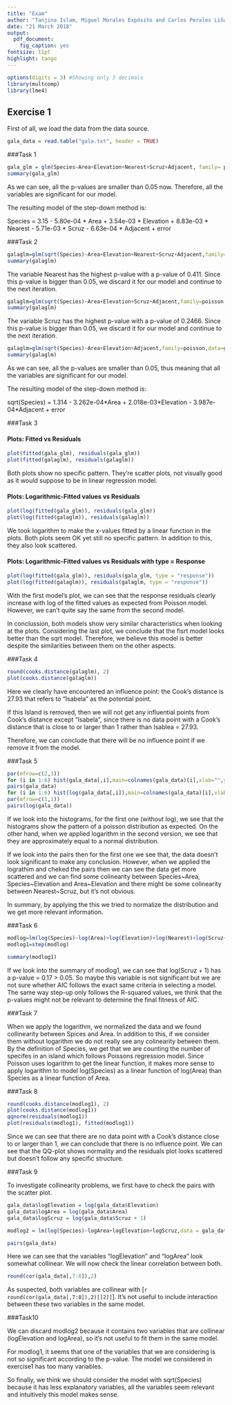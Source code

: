 ---
title: "Exam"
author: "Tanjina Islam, Miguel Morales Expósito and Carlos Perales Liñan, group 12"
date: "21 March 2018"
output:
  pdf_document:
    fig_caption: yes
fontsize: 11pt
highlight: tango
---
```{r,echo=FALSE, warning=FALSE,results='hide',message=FALSE}
options(digits = 3) #Showing only 3 decimals
library(multcomp)
library(lme4)
```


## Exercise 1

First of all, we load the data from the data source.
```{r, warning=FALSE}
gala_data = read.table("gala.txt", header = TRUE)
```


###Task 1

```{r}
gala_glm = glm(Species~Area+Elevation+Nearest+Scruz+Adjacent, family= poisson, data = gala_data)
summary(gala_glm)
```
As we can see, all the p-values are smaller than 0.05 now. Therefore, all the variables are significant for our model.

The resulting model of the step-down method is:

Species = 3.15 - 5.80e-04 \* Area +   3.54e-03  \* Elevation + 8.83e-03 \* Nearest - 5.71e-03 \* Scruz - 6.63e-04 \* Adjacent + error



###Task 2

```{r, warning=FALSE}

galaglm=glm(sqrt(Species)~Area+Elevation+Nearest+Scruz+Adjacent,family=poisson,data=gala_data)
summary(galaglm)
```

The variable Nearest has the highest p-value with a p-value of 0.411. Since this p-value is bigger than 0.05, we discard it for our model and continue to the next iteration.

```{r, warning=FALSE}
galaglm=glm(sqrt(Species)~Area+Elevation+Scruz+Adjacent,family=poisson,data=gala_data) 
summary(galaglm)
```

The variable Scruz has the highest p-value with a p-value of 0.2466. Since this p-value is bigger than 0.05, we discard it for our model and continue to the next iteration.

```{r, warning=FALSE}
galaglm=glm(sqrt(Species)~Area+Elevation+Adjacent,family=poisson,data=gala_data) 
summary(galaglm)
```

As we can see, all the p-values are smaller than 0.05, thus meaning that all the variables are significant for our model.


The resulting model of the step-down method is:
  
sqrt(Species) = 1.314 - 3.262e-04\*Area + 2.018e-03\*Elevation - 3.987e-04\*Adjacent + error


###Task 3

#### Plots: Fitted vs Residuals

```{r}
plot(fitted(gala_glm), residuals(gala_glm)) 
plot(fitted(galaglm), residuals(galaglm)) 

```

Both plots show no specific pattern. They're scatter plots, not visually good as it would suppose to be in linear regression model.


#### Plots: Logarithmic-Fitted values vs Residuals

```{r}
plot(log(fitted(gala_glm)), residuals(gala_glm))
plot(log(fitted(galaglm)), residuals(galaglm))
```
We took logarithm to make the x-values fitted by a linear function in the plots. Both plots seem OK yet still no specific pattern. In addition to this, they also look scattered.


#### Plots: Logarithmic-Fitted values vs Residuals with type = Response

```{r}
plot(log(fitted(gala_glm)), residuals(gala_glm, type = "response"))
plot(log(fitted(galaglm)), residuals(galaglm, type = "response"))
```
With the first model's plot, we can see that the response residuals clearly increase with log of the fitted values as expected from Poisson model. However, we can't quite say the same from the second model.


In conclussion, both models show very similar characteristics when looking at the plots. Considering the last plot, we conclude that the fisrt model looks better than the sqrt model. Therefore, we believe this model is better despite the similarities between them on the other aspects.



###Task 4

```{r}
round(cooks.distance(galaglm), 2)
plot(cooks.distance(galaglm))
```

Here we clearly have encountered an influence point: the Cook’s distance is 27.93 that refers to "Isabela" as the potential point.

If this Island is removed, then we will not get any influential points from Cook's distance except "Isabela", since there is no data point with a Cook's distance that is close to or larger than 1 rather than Isablea = 27.93. 


Therefore, we can conclude that there will be no influence point if we remove it from the model.



###Task 5

```{r}
par(mfrow=c(2,3))
for (i in 1:6) hist(gala_data[,i],main=colnames(gala_data)[i],xlab="",ylab="")
pairs(gala_data)
for (i in 1:6) hist(log(gala_data[,i]),main=colnames(gala_data)[i],xlab="",ylab="")
par(mfrow=c(1,1))
pairs(log(gala_data))


```

If we look into the histograms, for the first one (without log), we see that the histograms show the pattern of a poisson distribution as expected. On the other hand, when we applied logarithm in the second version, we see that they are approximately equal to a normal distribution.


If we look into the pairs then for the first one we see that, the data doesn't look significant to make any conclusion. However, when we applied the lograthim and cheked the pairs then we can see the data get more scattered and we can find some colinearity between Species~Area, Species~Elevation and Area~Elevation and there might be some colinearity between Nearest~Scruz, but it's not obvious.


In summary, by applying the this we tried to normalize the distribution and we get more relevant information.



###Task 6

```{r, results='hide'}
modlog=lm(log(Species)~log(Area)+log(Elevation)+log(Nearest)+log(Scruz+1)+log(Adjacent),data=gala_data)
modlog1=step(modlog)

```

```{r}
summary(modlog1)
```

If we look into the summary of modlog1, we can see that log(Scruz + 1) has a p-value =  0.17 > 0.05. So maybe this variable is not significant but we are not sure whether AIC follows the exact same criteria in selecting a model. The same way step-up only follows the R-squared values, we think that the p-values might not be relevant to determine the final fitness of AIC.



###Task 7

When we apply the logarithm, we normalized the data and we found collinearity between Spices and Area. 
In addition to this, if we consider them without logarithm we do not really see any colinearity between them. 
By the definition of Species, we get that we are counting the number of specifes in an island which follows Poissons regression model. Since Poisson uses logarithm to get the linear function, it makes more sense to apply logarithm to model log(Species) as a linear function of log(Area) than Species as a linear function of Area.


###Task 8

```{r}
round(cooks.distance(modlog1), 2)
plot(cooks.distance(modlog1))
qqnorm(residuals(modlog1))
plot(residuals(modlog1), fitted(modlog1))

```

Since we can see that there are no data point with a Cook's distance close to or larger than 1, we can conclude that there is no influence point.
We can see that the QQ-plot shows normality and the residuals plot looks scattered but doesn't follow any specific structure.


###Task 9

To investigate collinearity problems, we first have to check the pairs with the scatter plot.

```{r}
gala_data$logElevation = log(gala_data$Elevation)
gala_data$logArea = log(gala_data$Area)
gala_data$logScruz = log(gala_data$Scruz + 1)

modlog2 = lm(log(Species)~logArea+logElevation+logScruz,data = gala_data)

pairs(gala_data)
```
Here we can see that the variables "logElevation" and "logArea" look somewhat collinear. We will now check the linear correlation between both.

```{r}
round(cor(gala_data[,7:8]),2)
```

As suspected, both variables are collinear with [`r round(cor(gala_data[,7:8]),2)[[2]]`]. 
It's not useful to include interaction between these two variables in the same model. 

###Task10

We can discard modlog2 because it contains two variables that are collinear (logElevation and logArea), so it's not useful to fit them in the same model.


For modlog1, it seems that one of the variables that we are considering is not so significant according to the p-value. The model we considered in exercise1 has too many variables.

So finally, we think we should consider the model with sqrt(Species) because it has less explanatory variables, all the variables seem relevant and intuitively this model makes sense.
